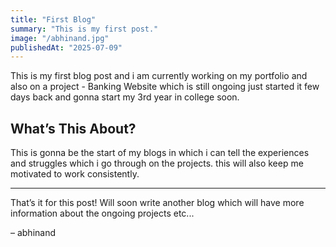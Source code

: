 ```yaml
---
title: "First Blog"
summary: "This is my first post."
image: "/abhinand.jpg"
publishedAt: "2025-07-09"
---
```


This is my first blog post and i am currently working on my portfolio and also on a project - Banking Website which is still ongoing just started it few days back and gonna start my 3rd year in college soon.

## What’s This About?
This is gonna be the start of my blogs in which i can tell the experiences and struggles which i go through on the projects.
this will also keep me motivated to work consistently.


--- 
That’s it for this post! Will soon write another blog which will have more information about the ongoing projects etc...

– abhinand
